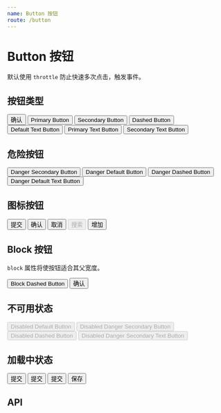 ```yaml
---
name: Button 按钮
route: /button
---
```



# Button 按钮

默认使用 `throttle` 防止快速多次点击，触发事件。

## 按钮类型

<Playground>
  <Button htmlType="submit">确认</Button>
  <Button style={{ marginLeft: 8 }} theme="primary">
    Primary Button
  </Button>
  <Button style={{ marginLeft: 8 }} theme="secondary">
    Secondary Button
  </Button>
  <Button style={{ marginLeft: 8 }} theme="dashed">
    Dashed Button
  </Button>
  <Button style={{ marginLeft: 8 }} text>
    Default Text Button
  </Button>
  <Button style={{ marginLeft: 8 }} theme="primary" text>
    Primary Text Button
  </Button>
  <Button style={{ marginLeft: 8 }} theme="secondary" text>
    Secondary Text Button
  </Button>
</Playground>

## 危险按钮

<Playground>
  <Button theme="secondary" danger>
    Danger Secondary Button
  </Button>
  <Button style={{ marginLeft: 8 }} danger>
    Danger Default Button
  </Button>
  <Button style={{ marginLeft: 8 }} theme="dashed" danger>
    Danger Dashed Button
  </Button>
  <Button style={{ marginLeft: 8 }} danger text>
    Danger Default Text Button
  </Button>
</Playground>

## 图标按钮

<Playground>
  <Button icon="search">提交</Button>
  <Button style={{ marginLeft: 8 }} theme="primary" icon="search">
    确认
  </Button>
  <Button style={{ marginLeft: 8 }} theme="secondary" icon="search" danger>
    取消
  </Button>
  <Button style={{ marginLeft: 8 }} theme="secondary" icon="search" disabled>
    搜索
  </Button>
  <Button style={{ marginLeft: 8 }} theme="dashed" icon="search">
    增加
  </Button>
</Playground>

## Block 按钮

`block` 属性将使按钮适合其父宽度。

<Playground>
  <Button theme="dashed" block>
    Block Dashed Button
  </Button>
  <Button style={{ marginTop: 8 }} theme="primary" block>
    确认
  </Button>
</Playground>

## 不可用状态

<Playground>
  <Button disabled>Disabled Default Button</Button>
  <Button style={{ marginLeft: 8 }} theme="secondary" danger disabled>
    Disabled Danger Secondary Button
  </Button>
  <Button style={{ marginLeft: 8 }} theme="dashed" disabled>
    Disabled Dashed Button
  </Button>
  <Button style={{ marginLeft: 8 }} theme="primary" danger disabled text>
    Disabled Danger Secondary Text Button
  </Button>
</Playground>

## 加载中状态

<Playground>
  <Button loading>提交</Button>
  <Button style={{ marginLeft: 8, width: 80 }} theme="primary" loading>
    提交
  </Button>
  <Button style={{ marginLeft: 8, width: 120 }} danger loading>
    提交
  </Button>
  <Button style={{ marginLeft: 20 }} theme="secondary" autoInsertSpace={false} text loading>
    保存
  </Button>
</Playground>

## API

<Props of={Button} />
